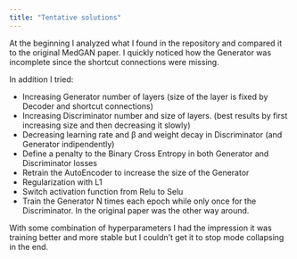 ```yaml
---
title: "Tentative solutions"
---
```


At the beginning I analyzed what I found in the repository and compared it to the original MedGAN paper. I quickly noticed how the Generator was incomplete since the shortcut connections were missing.

In addition I tried:

-   Increasing Generator number of layers (size of the layer is fixed by Decoder and shortcut connections)
-   Increasing Discriminator number and size of layers. (best results by first increasing size and then decreasing it slowly)
-   Decreasing learning rate and β and weight decay in Discriminator (and Generator indipendently)
-   Define a penalty to the Binary Cross Entropy in both Generator and Discriminator losses
-   Retrain the AutoEncoder to increase the size of the Generator
-   Regularization with L1
-   Switch activation function from Relu to Selu
-   Train the Generator N times each epoch while only once for the Discriminator. In the original paper was the other way around.

With some combination of hyperparameters I had the impression it was training better and more stable but I couldn't get it to stop mode collapsing in the end.
